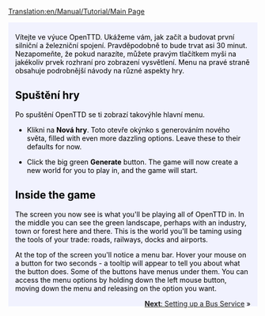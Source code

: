 [[Translation:en/Manual/Tutorial/Main Page]]

{{en/Tabs|5|1
|en/Výuka|1. Začínáme<!--
-->|cs/Tutorial/Autobusy|2. Autobusy<!--
-->|cs/Manual/Tutorial/Vlaky|3. Vlaky<!--
-->|cs/Tutorial/Letadla|4. Letadla<!--
-->|cs/Tutorial/Závěr|5. Závěr}}
<div style="padding:.5em 1em 1em 1em; border-top:none; background-color:#f1f2fe; color:#000;">
{{cs/Manual/Tutorial/Cvičení}}
Vítejte ve výuce OpenTTD. Ukážeme vám, jak začít a budovat první silniční a železniční spojení. Pravděpodobně to bude trvat asi 30 minut. Nezapomeňte, že pokud narazíte, můžete pravým tlačítkem myši na jakékoliv prvek rozhraní pro zobrazení vysvětlení. Menu na pravé straně obsahuje podrobnější návody na různé aspekty hry.

==Spuštění hry==
{{en/Phototable|[[File:cs/Manual/Tutorial/Main menu new game CZE.png|Main menu]]|Hlavní menu OpenTTD|center}}
Po spuštění OpenTTD se ti zobrazí takovýhle hlavní menu. 


*Klikni na '''Nová hry'''. Toto otevře okýnko s generováním nového světa, filled with even more dazzling options. Leave these to their defaults for now.
{{en/Phototable|[[File:en/Manual/Worldgenerationdialog.png|Okynko pro vygenerování světa]]|The World Generation dialog. The four images at the top allow you to change the climate. We'll leave all options the way they are for this tutorial.|center}}

*Click the big green '''Generate''' button. The game will now create a new world for you to play in, and the game will start.

==Inside the game==
{{en/Phototable|[[File:en/Manual/Tutorial/Aftergamestart.png|after the start]]|Right after the start of a new game.|right}}
The screen you now see is what you'll be playing all of OpenTTD in. In the middle you can see the green landscape, perhaps with an industry, town or forest here and there. This is the world you'll be taming using the tools of your trade: roads, railways, docks and airports. 

At the top of the screen you'll notice a menu bar. Hover your mouse on a button for two seconds - a tooltip will appear to tell you about what the button does. Some of the buttons have menus under them. You can access the menu options by holding down the left mouse button, moving down the menu and releasing on the option you want.
<br style="clear:both;">


<span style="float: right">[[cs/Tutorial/Autobusy|'''Next''': Setting up a Bus Service]] &raquo;</span>
</div>
